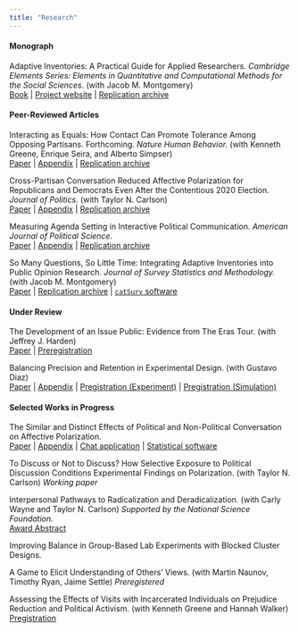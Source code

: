 ```yaml
---
title: "Research"
---
```



#### **Monograph**

Adaptive Inventories: A Practical Guide for Applied Researchers. *Cambridge Elements Series: Elements in Quantitative and Computational Methods for the Social Sciences*. (with Jacob M. Montgomery)\
[Book](https://www.cambridge.org/core/elements/abs/adaptive-inventories/56F7F734D6A22261D7BD2887CA9E8F97){target="_blank"} | [Project website](https://catsurv.com/){target="_blank"} | [Replication archive](https://codeocean.com/capsule/2685679/tree/v2){target="_blank"}


#### **Peer-Reviewed Articles**

Interacting as Equals: How Contact Can Promote Tolerance Among Opposing Partisans. Forthcoming. *Nature Human Behavior.* (with Kenneth Greene, Enrique Seira, and Alberto Simpser)\
[Paper](files/equalstatuscontact.pdf){target="_blank"} | [Appendix](files/equalstatuscontact_appendix.pdf){target="_blank"} |
[Replication archive](https://osf.io/f7bzy/){target="_blank"}

Cross-Partisan Conversation Reduced Affective Polarization for Republicans and Democrats Even After the Contentious 2020 Election. *Journal of Politics*. (with Taylor N. Carlson)\
[Paper](https://doi.org/10.1086/729931){target="_blank"} | [Appendix](https://doi.org/10.1086/729931){target="_blank"} | [Replication archive](https://doi.org/10.7910/DVN/EVRMBG){target="_blank"}

Measuring Agenda Setting in Interactive Political Communication. *American Journal of Political Science.*\
[Paper](https://onlinelibrary.wiley.com/doi/abs/10.1111/ajps.12653){target="_blank"} | [Appendix](https://onlinelibrary.wiley.com/action/downloadSupplement?doi=10.1111%2Fajps.12653&file=ajps12653-sup-0001-SuppMat.pdf){target="_blank"} | [Replication archive](https://doi.org/10.7910/DVN/MYM5OB){target="_blank"}

So Many Questions, So Little Time: Integrating Adaptive Inventories into Public Opinion Research. *Journal of Survey Statistics and Methodology.* (with Jacob M. Montgomery) \
[Paper](https://doi.org/10.1093/jssam/smz027){target="_blank"} | [Replication archive](https://doi.org/10.7910/DVN/BRJAPZ){target="_blank"} | [`catSurv` software](https://cran.r-project.org/package=catSurv){target="_blank"}


#### **Under Review**

The Development of an Issue Public: Evidence from The Eras Tour. (with Jeffrey J. Harden) \
 [Paper](https://doi.org/10.31219/osf.io/qy7m3){target="_blank"} |
 [Preregistration](https://osf.io/y9m6b/){target="_blank"}

Balancing Precision and Retention in Experimental Design. (with Gustavo Diaz) \
[Paper](https://osf.io/smuqr){target="_blank"} |
[Appendix](https://osf.io/b2rsu){target="_blank"} |
[Pregistration (Experiment)](https://osf.io/xj35p){target="_blank"}  |
[Pregistration (Simulation)](https://osf.io/kpwy6){target="_blank"} 


#### **Selected Works in Progress**

The Similar and Distinct Effects of Political and Non-Political Conversation on Affective Polarization.\
[Paper](files/conversations.pdf){target="_blank"} | [Appendix](files/conversations_appendix.pdf){target="_blank"} | [Chat application](https://chatter-washu.herokuapp.com/){target="_blank"} | [Statistical software](https://github.com/erossiter/blockclustr){target="_blank"}

To Discuss or Not to Discuss? How Selective Exposure to Political Discussion Conditions Experimental Findings on Polarization. (with Taylor N. Carlson) *Working paper*

Interpersonal Pathways to Radicalization and Deradicalization. (with Carly Wayne and Taylor N. Carlson) *Supported by the National Science Foundation.*\
[Award Abstract](https://www.nsf.gov/awardsearch/showAward?AWD_ID=2241835&HistoricalAwards=false){target="_blank"} 

Improving Balance in Group-Based Lab Experiments with Blocked Cluster Designs.

A Game to Elicit Understanding of Others' Views. (with Martin Naunov, Timothy Ryan, Jaime Settle) *Preregistered*

Assessing the Effects of Visits with Incarcerated Individuals on Prejudice Reduction and Political Activism. (with Kenneth Greene and Hannah Walker)\
[Pregistration](https://aspredicted.org/MGS_33H){target="_blank"}



